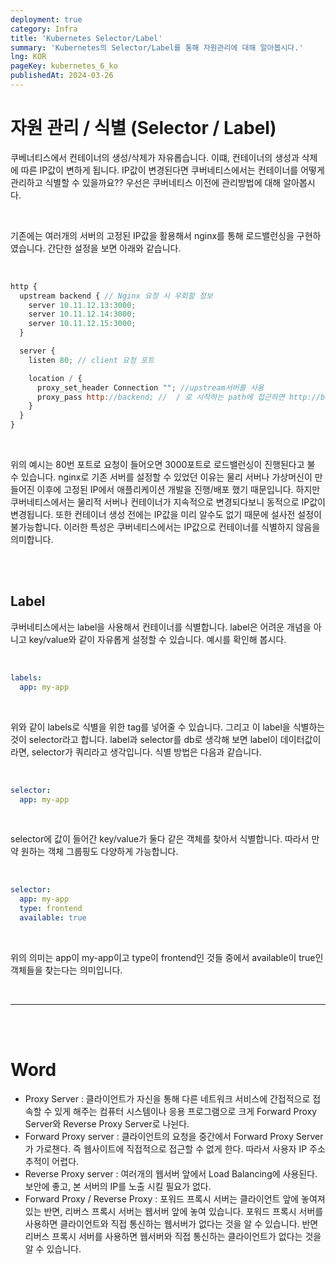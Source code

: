```yaml
---
deployment: true
category: Infra
title: 'Kubernetes Selector/Label'
summary: 'Kubernetes의 Selector/Label를 통해 자원관리에 대해 알아봅시다.'
lng: KOR
pageKey: kubernetes_6_ko
publishedAt: 2024-03-26
---
```


# 자원 관리 / 식별 (Selector / Label)

쿠베너티스에서 컨테이너의 생성/삭제가 자유롭습니다. 이떄, 컨테이너의 생성과 삭제에 따른 IP값이 변하게 됩니다.
IP값이 변경된다면 쿠버네티스에서는 컨테이너를 어떻게 관리하고 식별할 수 있을까요?? 우선은 쿠버네티스 이전에 관리방법에 대해 알아봅시다.

<br />

기존에는 여러개의 서버의 고정된 IP값을 활용해서 nginx를 통해 로드밸런싱을 구현하였습니다. 간단한 설정을 보면 아래와 같습니다.

<br />

```javascript title="nginx" showLineNumbers
http {
  upstream backend { // Nginx 요청 시 우회할 정보
    server 10.11.12.13:3000;
    server 10.11.12.14:3000;
    server 10.11.12.15:3000;
  }

  server {
    listen 80; // client 요청 포트

    location / {
      proxy_set_header Connection ""; //upstream서버를 사용
      proxy_pass http://backend; //  / 로 시작하는 path에 접근하면 http://backend로 리턴한다는 의미이다.
    }
  }
}
```

<br />

위의 예시는 80번 포트로 요청이 들어오면 3000포트로 로드밸런싱이 진행된다고 불 수 있습니다.
nginx로 기존 서버를 설정할 수 있었던 이유는 물리 서버나 가상머신이 만들어진 이후에 고정된 IP에서 애플리케이션 개발을 진행/배포 했기 때문입니다.
하지만 쿠버네티스에서는 물리적 서버나 컨테이너가 지속적으로 변경되다보니 동적으로 IP값이 변경됩니다.
또한 컨테이너 생성 전에는 IP값을 미리 알수도 없기 때문에 설사전 설정이 불가능합니다.
이러한 특성은 쿠버네티스에서는 IP값으로 컨테이너를 식별하지 않음을 의미합니다.

<br />
<br />

## Label

쿠버네티스에서는 label을 사용해서 컨테이너를 식별합니다. label은 어려운 개념을 아니고 key/value와 같이 자유롭게 설정할 수 있습니다.
예시를 확인해 봅시다.

<br />

```yaml title="labels" showLineNumbers
labels:
  app: my-app
```

<br />

위와 같이 labels로 식별을 위한 tag를 넣어줄 수 있습니다. 그리고 이 label을 식별하는 것이 selector라고 합니다.
label과 selector를 db로 생각해 보면 label이 데이터값이라면, selector가 쿼리라고 생각입니다.
식별 방법은 다음과 같습니다.

<br />

```yaml title="selector" showLineNumbers
selector:
  app: my-app
```

<br />

selector에 값이 들어간 key/value가 둘다 같은 객체를 찾아서 식별합니다.
따라서 만약 원하는 객체 그룹핑도 다양하게 가능합니다.

<br />

```yaml title="selector" showLineNumbers
selector:
  app: my-app
  type: frontend
  available: true
```

<br />

위의 의미는 app이 my-app이고 type이 frontend인 것들 중에서 available이 true인 객체들을 찾는다는 의미입니다.

<br />

---

<br />
<br />

# Word

- Proxy Server : 클라이언트가 자신을 통해 다른 네트워크 서비스에 간접적으로 접속할 수 있게 해주는 컴퓨터 시스템이나 응용 프로그램으로 크게 Forward Proxy Server와 Reverse Proxy Server로 나뉜다.
- Forward Proxy server : 클라이언트의 요청을 중간에서 Forward Proxy Server가 가로챈다. 즉 웹사이트에 직접적으로 접근할 수 없게 한다. 따라서 사용자 IP 주소 추적이 어렵다.
- Reverse Proxy server : 여러개의 웹서버 앞에서 Load Balancing에 사용된다. 보안에 좋고, 본 서버의 IP를 노출 시킬 필요가 없다.
- Forward Proxy / Reverse Proxy : 포워드 프록시 서버는 클라이언트 앞에 놓여져 있는 반면, 리버스 프록시 서버는 웹서버 앞에 놓여 있습니다. 포워드 프록시 서버를 사용하면 클라이언트와 직접 통신하는 웹서버가 없다는 것을 알 수 있습니다. 반면 리버스 프록시 서버를 사용하면 웹서버와 직접 통신하는 클라이언트가 없다는 것을 알 수 있습니다.
